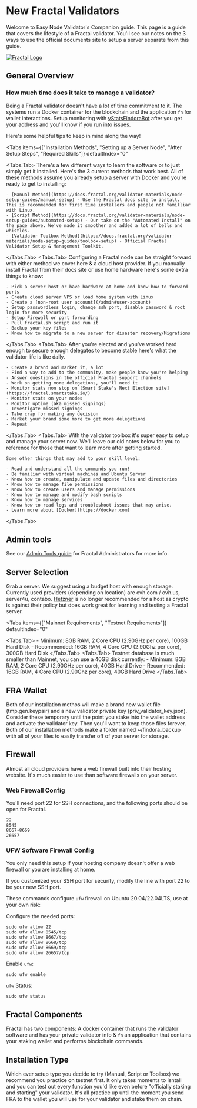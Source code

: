 
# New Fractal Validators
Welcome to Easy Node Validator's Companion guide. This page is a guide that covers the lifestyle of a Fractal validator. You'll see our notes on the 3 ways to use the official documents site to setup a server separate from this guide.  

[![Fractal Logo](/findora_logo_white.png)](/fractal)

## General Overview
### How much time does it take to manage a validator?
Being a Fractal validator doesn't have a lot of time commitment to it. The systems run a Docker container for the blockchain and the application `fn` for wallet interactions. Setup monitoring with [vStatsFindoraBot](https://t.me/vStatsFindoraBot) after you get your address and you'll know if you run into issues.  

Here's some helpful tips to keep in mind along the way!  

<Tabs
  items={["Installation  Methods", "Setting up a Server Node", "After Setup Steps", "Required Skills"]}
  defaultIndex="0"
>
  <Tabs.Tab>
    There's a few different ways to learn the software or to just simply get it installed. Here's the 3 current methods that work best. All of these methods assume you already setup a server with Docker and you're ready to get to installing:  

    - [Manual Method](https://docs.fractal.org/validator-materials/node-setup-guides/manual-setup) - Use the Fractal docs site to install. This is recommended for first time installers and people not familliar with Linux.
    - [Script Method](https://docs.fractal.org/validator-materials/node-setup-guides/automated-setup) - Our take on the "Automated Install" on the page above. We've made it smoother and added a lot of bells and whistles.
    - [Validator Toolbox Method](https://docs.fractal.org/validator-materials/node-setup-guides/toolbox-setup) - Official Fractal Validator Setup & Management Toolkit.
  </Tabs.Tab>
  <Tabs.Tab>
    Configuring a Fractal node can be straight forward with either method we cover here & a cloud host provider. If you manually install Fractal from their docs site or use home hardware here's some extra things to know:

    - Pick a server host or have hardware at home and know how to forward ports
    - Create cloud server VPS or load home system with Linux
    - Create a [non-root user account](/admin#user-account)
    - Setup passwordless login, change ssh port, disable password & root login for more security
    - Setup Firewall or port forwarding
    - Pull fractal.sh script and run it
    - Backup your key files
    - Know how to migrate to a new server for disaster recovery/Migrations
  </Tabs.Tab>
  <Tabs.Tab>
    After you're elected and you've worked hard enough to secure enough delegates to become stable here's what the validator life is like daily.  

    - Create a brand and market it, a lot
    - Find a way to add to the community, make people know you're helping
    - Answer questions in the official Fractal support channels
    - Work on getting more delegations, you'll need it
    - Monitor stats non stop on [Smart Stake's Next Election site](https://fractal.smartstake.io/)
    - Monitor stats on your nodes
    - Monitor uptime (aka missed signings)
    - Investigate missed signings
    - Take crap for making any decision
    - Market your brand some more to get more delegations
    - Repeat
  </Tabs.Tab>
  <Tabs.Tab>
    With the validator toolbox it's super easy to setup and manage your server now. We'll leave our old notes below for you to reference for those that want to learn more after getting started.

    Some other things that may add to your skill level:  
    
    - Read and understand all the commands you run!
    - Be familiar with virtual machines and Ubuntu Server
    - Know how to create, manipulate and update files and directories
    - Know how to manage file permissions
    - Know how to create users and manage permissions
    - Know how to manage and modify bash scripts
    - Know how to manage services
    - Know how to read logs and troubleshoot issues that may arise.
    - Learn more about [Docker](https://docker.com)
  </Tabs.Tab>
</Tabs>

## Admin tools
See our [Admin Tools guide](/admin) for Fractal Administrators for more info.

## Server Selection
Grab a server. We suggest using a budget host with enough storage. Currently used providers (depending on location) are ovh.com / ovh.us, server4u, contabo. [Hetzner](https://hetzner.cloud/?ref=uUlKM6mNXPli) is no longer recommended for a host as crypto is against their policy but does work great for learning and testing a Fractal server.

<Tabs
  items={["Mainnet Requirements", "Testnet Requirements"]}
  defaultIndex="0"
>
  <Tabs.Tab>
    - Minimum: 8GB RAM, 2 Core CPU (2.90GHz per core), 100GB Hard Disk
    - Recommended: 16GB RAM, 4 Core CPU (2.90Ghz per core), 300GB Hard Disk
  </Tabs.Tab>
  <Tabs.Tab>
    Testnet database is much smaller than Mainnet, you can use a 40GB disk currently:
    - Minimum: 8GB RAM, 2 Core CPU (2.90GHz per core), 40GB Hard Drive
    - Recommended: 16GB RAM, 4 Core CPU (2.90Ghz per core), 40GB Hard Drive
  </Tabs.Tab>
</Tabs>

## FRA Wallet
Both of our installation methos will make a brand new wallet file (tmp.gen.keypair) and a new validator private key (priv_validator_key.json). Consider these temporary until the point you stake into the wallet address and activate the validator key. Then you'll want to keep those files forever. Both of our installation methods make a folder named ~/findora_backup with all of your files to easily transfer off of your server for storage.

## Firewall
Almost all cloud providers have a web firewall built into their hosting website. It's much easier to use than software firewalls on your server.

### Web Firewall Config
You'll need port 22 for SSH connections, and the following ports should be open for Fractal.
```text copy
22
8545
8667-8669
26657
```

### UFW Software Firewall Config
You only need this setup if your hosting company doesn't offer a web firewall or you are installing at home.  

If you customized your SSH port for security, modify the line with port 22 to be your new SSH port.  

These commands configure `ufw` firewall on Ubuntu 20.04/22.04LTS, use at your own risk:  

Configure the needed ports:
```text copy
sudo ufw allow 22
sudo ufw allow 8545/tcp
sudo ufw allow 8667/tcp
sudo ufw allow 8668/tcp
sudo ufw allow 8669/tcp
sudo ufw allow 26657/tcp
```

Enable `ufw`:
```text copy
sudo ufw enable
```

`ufw` Status:
```text copy
sudo ufw status
```

## Fractal Components
Fractal has two components: A docker container that runs the validator software and has your private validator info & `fn` an application that contains your staking wallet and performs blockchain commands.

## Installation Type
Which ever setup type you decide to try (Manual, Script or Toolbox) we recommend you practice on testnet first. It only takes moments to isntall and you can test out every function you'd like even before "officially staking and starting" your validator. It's all practice up until the moment you send FRA to the wallet you will use for your validator and stake them on chain.